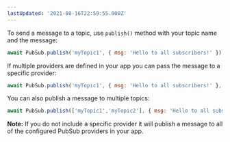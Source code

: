 ```yaml
---
lastUpdated: '2021-08-16T22:59:55.000Z'
---
```

To send a message to a topic, use `publish()` method with your topic name and the message:
```javascript
await PubSub.publish('myTopic1', { msg: 'Hello to all subscribers!' });
```

If multiple providers are defined in your app you can pass the message to a specific provider:
```javascript
await PubSub.publish('myTopic1', { msg: 'Hello to all subscribers!' }, { provider: 'AWSIoTProvider' });
```

You can also publish a message to multiple topics:
```javascript
await PubSub.publish(['myTopic1','myTopic2'], { msg: 'Hello to all subscribers!' });
```

<Callout>

**Note:** If you do not include a specific provider it will publish a message to all of the configured PubSub providers in your app.

</Callout>
